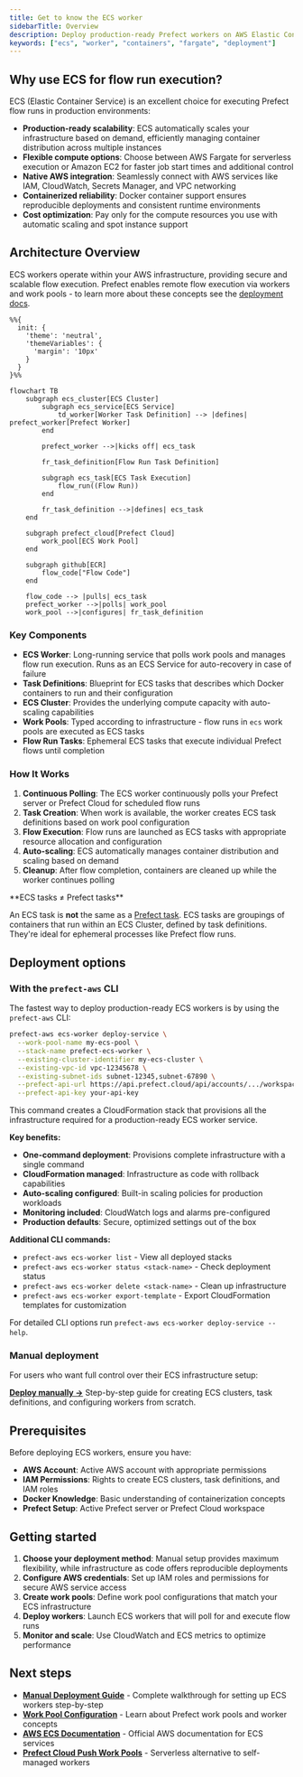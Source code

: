 ```yaml
---
title: Get to know the ECS worker
sidebarTitle: Overview
description: Deploy production-ready Prefect workers on AWS Elastic Container Service (ECS) for scalable, containerized flow execution. ECS workers provide robust infrastructure management with automatic scaling, high availability, and seamless AWS integration.
keywords: ["ecs", "worker", "containers", "fargate", "deployment"]
---
```


## Why use ECS for flow run execution?

ECS (Elastic Container Service) is an excellent choice for executing Prefect flow runs in production environments:

- **Production-ready scalability**: ECS automatically scales your infrastructure based on demand, efficiently managing container distribution across multiple instances
- **Flexible compute options**: Choose between AWS Fargate for serverless execution or Amazon EC2 for faster job start times and additional control
- **Native AWS integration**: Seamlessly connect with AWS services like IAM, CloudWatch, Secrets Manager, and VPC networking
- **Containerized reliability**: Docker container support ensures reproducible deployments and consistent runtime environments
- **Cost optimization**: Pay only for the compute resources you use with automatic scaling and spot instance support

## Architecture Overview

ECS workers operate within your AWS infrastructure, providing secure and scalable flow execution. Prefect enables remote flow execution via workers and work pools - to learn more about these concepts see the [deployment docs](/v3/deploy/infrastructure-concepts/work-pools/).

```mermaid
%%{
  init: {
    'theme': 'neutral',
    'themeVariables': {
      'margin': '10px'
    }
  }
}%%

flowchart TB
    subgraph ecs_cluster[ECS Cluster]
        subgraph ecs_service[ECS Service]
            td_worker[Worker Task Definition] --> |defines| prefect_worker[Prefect Worker]
        end

        prefect_worker -->|kicks off| ecs_task

        fr_task_definition[Flow Run Task Definition]

        subgraph ecs_task[ECS Task Execution]
            flow_run((Flow Run))
        end

        fr_task_definition -->|defines| ecs_task
    end

    subgraph prefect_cloud[Prefect Cloud]
        work_pool[ECS Work Pool]
    end

    subgraph github[ECR]
        flow_code["Flow Code"]
    end

    flow_code --> |pulls| ecs_task
    prefect_worker -->|polls| work_pool
    work_pool -->|configures| fr_task_definition
```

### Key Components

- **ECS Worker**: Long-running service that polls work pools and manages flow run execution. Runs as an ECS Service for auto-recovery in case of failure
- **Task Definitions**: Blueprint for ECS tasks that describes which Docker containers to run and their configuration
- **ECS Cluster**: Provides the underlying compute capacity with auto-scaling capabilities
- **Work Pools**: Typed according to infrastructure - flow runs in `ecs` work pools are executed as ECS tasks
- **Flow Run Tasks**: Ephemeral ECS tasks that execute individual Prefect flows until completion

### How It Works

1. **Continuous Polling**: The ECS worker continuously polls your Prefect server or Prefect Cloud for scheduled flow runs
2. **Task Creation**: When work is available, the worker creates ECS task definitions based on work pool configuration
3. **Flow Execution**: Flow runs are launched as ECS tasks with appropriate resource allocation and configuration
4. **Auto-scaling**: ECS automatically manages container distribution and scaling based on demand
5. **Cleanup**: After flow completion, containers are cleaned up while the worker continues polling

<Tip>
**ECS tasks ≠ Prefect tasks**

An ECS task is **not** the same as a [Prefect task](/v3/develop/write-tasks). ECS tasks are groupings of containers that run within an ECS Cluster, defined by task definitions. They're ideal for ephemeral processes like Prefect flow runs.
</Tip>

## Deployment options

### With the `prefect-aws` CLI

The fastest way to deploy production-ready ECS workers is by using the `prefect-aws` CLI:

```bash
prefect-aws ecs-worker deploy-service \
  --work-pool-name my-ecs-pool \
  --stack-name prefect-ecs-worker \
  --existing-cluster-identifier my-ecs-cluster \
  --existing-vpc-id vpc-12345678 \
  --existing-subnet-ids subnet-12345,subnet-67890 \
  --prefect-api-url https://api.prefect.cloud/api/accounts/.../workspaces/... \
  --prefect-api-key your-api-key
```

This command creates a CloudFormation stack that provisions all the infrastructure required for a production-ready ECS worker service.

**Key benefits:**
- **One-command deployment**: Provisions complete infrastructure with a single command
- **CloudFormation managed**: Infrastructure as code with rollback capabilities
- **Auto-scaling configured**: Built-in scaling policies for production workloads
- **Monitoring included**: CloudWatch logs and alarms pre-configured
- **Production defaults**: Secure, optimized settings out of the box

**Additional CLI commands:**
- `prefect-aws ecs-worker list` - View all deployed stacks
- `prefect-aws ecs-worker status <stack-name>` - Check deployment status
- `prefect-aws ecs-worker delete <stack-name>` - Clean up infrastructure
- `prefect-aws ecs-worker export-template` - Export CloudFormation templates for customization

For detailed CLI options run `prefect-aws ecs-worker deploy-service --help`.

### Manual deployment
For users who want full control over their ECS infrastructure setup:

**[Deploy manually →](deploy_manually)**
Step-by-step guide for creating ECS clusters, task definitions, and configuring workers from scratch.

## Prerequisites

Before deploying ECS workers, ensure you have:

- **AWS Account**: Active AWS account with appropriate permissions
- **IAM Permissions**: Rights to create ECS clusters, task definitions, and IAM roles
- **Docker Knowledge**: Basic understanding of containerization concepts
- **Prefect Setup**: Active Prefect server or Prefect Cloud workspace

## Getting started

1. **Choose your deployment method**: Manual setup provides maximum flexibility, while infrastructure as code offers reproducible deployments
2. **Configure AWS credentials**: Set up IAM roles and permissions for secure AWS service access
3. **Create work pools**: Define work pool configurations that match your ECS infrastructure
4. **Deploy workers**: Launch ECS workers that will poll for and execute flow runs
5. **Monitor and scale**: Use CloudWatch and ECS metrics to optimize performance

## Next steps

- **[Manual Deployment Guide](deploy_manually)** - Complete walkthrough for setting up ECS workers step-by-step
- **[Work Pool Configuration](/v3/deploy/infrastructure-concepts/work-pools/)** - Learn about Prefect work pools and worker concepts
- **[AWS ECS Documentation](https://docs.aws.amazon.com/ecs/)** - Official AWS documentation for ECS services
- **[Prefect Cloud Push Work Pools](/v3/how-to-guides/deployment_infra/serverless)** - Serverless alternative to self-managed workers
